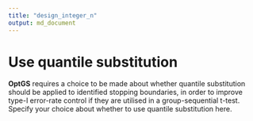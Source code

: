 ```yaml
---
title: "design_integer_n"
output: md_document
---
```


# Use quantile substitution

__OptGS__ requires a choice to be made about whether quantile substitution should be applied to identified stopping boundaries, in order to improve type-I error-rate control if they are utilised in a group-sequential t-test. Specify your choice about whether to use quantile substitution here.
